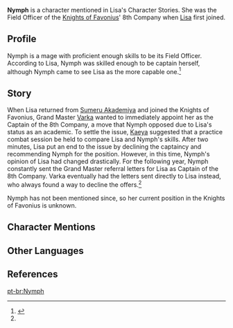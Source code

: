 {{Character Infobox
|type             = Historical
|realname         = 
|region           = Mondstadt
|affiliation      = Knights of Favonius
|title            = Field Officer of the 8th Company
}}
'''Nymph''' is a character mentioned in Lisa's Character Stories. She was the Field Officer of the [[Knights of Favonius]]' 8th Company when [[Lisa]] first joined.

==Profile==
Nymph is a mage with proficient enough skills to be its Field Officer. According to Lisa, Nymph was skilled enough to be captain herself, although Nymph came to see Lisa as the more capable one.<ref name="Lisa4">{{Ref/CS|Lisa|4}}</ref>

==Story==
When Lisa returned from [[Sumeru Akademiya]] and joined the Knights of Favonius, Grand Master [[Varka]] wanted to immediately appoint her as the Captain of the 8th Company, a move that Nymph opposed due to Lisa's status as an academic. To settle the issue, [[Kaeya]] suggested that a practice combat session be held to compare Lisa and Nymph's skills. After two minutes, Lisa put an end to the issue by declining the captaincy and recommending Nymph for the position. However, in this time, Nymph's opinion of Lisa had changed drastically. For the following year, Nymph constantly sent the Grand Master referral letters for Lisa as Captain of the 8th Company. Varka eventually had the letters sent directly to Lisa instead, who always found a way to decline the offers.<ref name="Lisa4" />

Nymph has not been mentioned since, so her current position in the Knights of Favonius is unknown.

==Character Mentions==
{{Character Mentions}}

==Other Languages==
{{Other Languages|default_hidden = 1
|en      = Nymph
|zhs     = 尼姆芙
|zhs_rm  = Nímǔfú
|zht     = 尼姆芙
|zht_rm  = Nímǔfú
|ja      = ニュンペー
|ja_rm   = Nyunpee
|ko      = 님프
|ko_rm   = Nimpeu
|es      = Nymph
|fr      = Nymphe
|ru      = Нимфу
|th      = Nymph
|vi      = Nymph
|de      = Nymph
|id      = Nymph
|pt      = Nymph
}}

==References==
{{Reflist}}
[[pt-br:Nymph]]